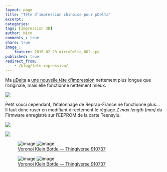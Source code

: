 ```yaml
---
layout: page
title: "Tête d’impression chinoise pour µDelta"
excerpt:
categories:
tags: [Impression 3D]
author: Nico
comments_: true
share: true
image_:
    feature: 2015-02-23_microDelta_002.jpg
published: true
redirect_from:
    - /blog/tete-impression/
---
```


Ma [µDelta](https://www.reprap-france.com) a [une nouvelle tête d’impression](https://s.click.aliexpress.com/e/J2zVfYFAq) nettement plus longue que l’originale, mais elle fonctionne nettement mieux.

![](../../files/2015-05-24-tete-impression/images/2015-05-24_hotend_6628216843.jpg)

Petit souci cependant, l’étalonnage de Reprap-France ne fonctionne plus... Il faut donc ruser en modifiant directement le réglage _Z max length [mm]_ du Firmware enregistré sur l’EEPROM de la carte Teensylu.

![](../../files/2015-05-24-tete-impression/images/FirmwareEEPROMSettings_1.png)

![](../../files/2015-05-24-tete-impression/images/FirmwareEEPROMSettings_2.png)

<figure class="half">
	<img src="../../files/2015-05-24-tete-impression/images/910737-Voronoi_Klein_Bottle_001.jpg" alt="image">
	<img src="../../files/2015-05-24-tete-impression/images/910737-Voronoi_Klein_Bottle_002.jpg" alt="image">
	<figcaption><a href="https://www.thingiverse.com/thing:910737">Voronoi Klein Bottle — Thingiverse 910737</a></figcaption>
</figure>

<figure class="half">
	<img src="../../files/2015-05-24-tete-impression/images/910737-Voronoi_Klein_Bottle_003.jpg" alt="image">
	<img src="../../files/2015-05-24-tete-impression/images/910737-Voronoi_Klein_Bottle_004.jpg" alt="image">
	<figcaption><a href="https://www.thingiverse.com/thing:910737">Voronoi Klein Bottle — Thingiverse 910737</a></figcaption>
</figure>
